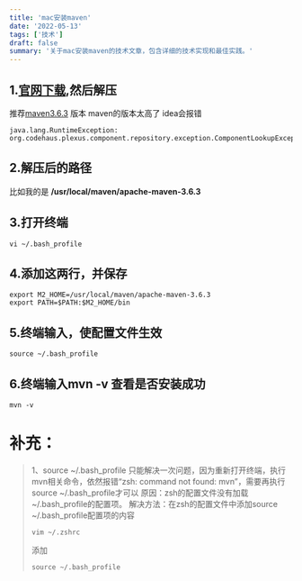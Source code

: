 ```yaml
---
title: 'mac安装maven'
date: '2022-05-13'
tags: ['技术']
draft: false
summary: '关于mac安装maven的技术文章，包含详细的技术实现和最佳实践。'
---
```


## 1.[官网下载](https://maven.apache.org/download.cgi),然后解压
推荐[maven3.6.3](https://archive.apache.org/dist/maven/maven-3/3.6.3/binaries/) 版本 maven的版本太高了 idea会报错
```text
java.lang.RuntimeException: org.codehaus.plexus.component.repository.exception.ComponentLookupExcept
```

## 2.解压后的路径
比如我的是 **/usr/local/maven/apache-maven-3.6.3**
## 3.打开终端

```shell
vi ~/.bash_profile
```
## 4.添加这两行，并保存

```
export M2_HOME=/usr/local/maven/apache-maven-3.6.3
export PATH=$PATH:$M2_HOME/bin
```
## 5.终端输入，使配置文件生效

```shell
source ~/.bash_profile
```
## 6.终端输入mvn -v 查看是否安装成功

```shell
mvn -v
```

# 补充：
> 1、source ~/.bash_profile 只能解决一次问题，因为重新打开终端，执行mvn相关命令，依然报错“zsh: command not found: mvn”，需要再执行source ~/.bash_profile才可以
原因：zsh的配置文件没有加载~/.bash_profile的配置项。
解决方法：在zsh的配置文件中添加source ~/.bash_profile配置项的内容
> ```shell
> vim ~/.zshrc
> ```
> 添加
> ```shell
> source ~/.bash_profile
> ```